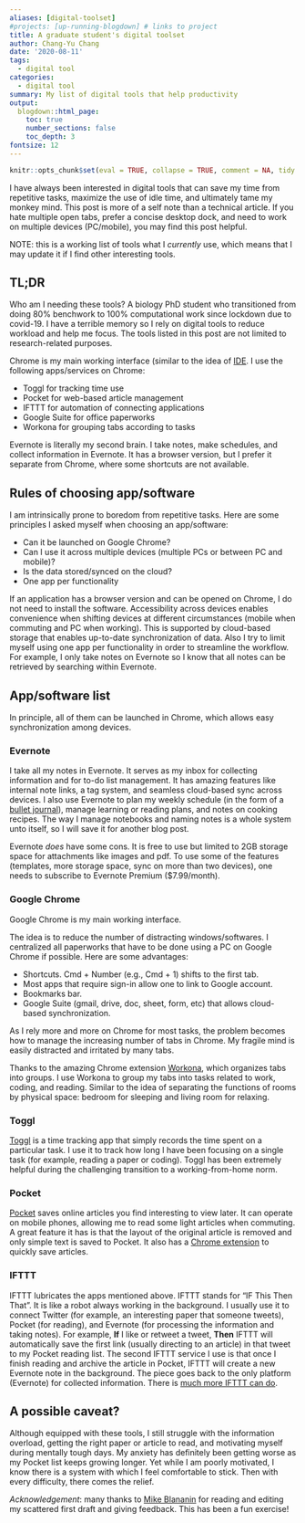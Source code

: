 ```yaml
---
aliases: [digital-toolset]
#projects: [up-running-blogdown] # links to project
title: A graduate student's digital toolset
author: Chang-Yu Chang
date: '2020-08-11'
tags: 
  - digital tool
categories:
  - digital tool
summary: My list of digital tools that help productivity
output:
  blogdown::html_page:
    toc: true
    number_sections: false
    toc_depth: 3
fontsize: 12
---
```


```r
knitr::opts_chunk$set(eval = TRUE, collapse = TRUE, comment = NA, tidy = FALSE)
```

I have always been interested in digital tools that can save my time from repetitive tasks, maximize the use of idle time, and ultimately tame my monkey mind. This post is more of a self note than a technical article. If you hate multiple open tabs, prefer a concise desktop dock, and need to work on multiple devices (PC/mobile), you may find this post helpful. 

NOTE: this is a working list of tools what I *currently* use, which means that I may update it if I find other interesting tools.

## TL;DR

Who am I needing these tools? A biology PhD student who transitioned from doing 80% benchwork to 100% computational work since lockdown due to covid-19. I have a terrible memory so I rely on digital tools to reduce workload and help me focus. The tools listed in this post are not limited to research-related purposes.

Chrome is my main working interface (similar to the idea of [IDE](https://www.wikiwand.com/en/Integrated_development_environment#:~:text=An%20integrated%20development%20environment%20(IDE,automation%20tools%20and%20a%20debugger.) in programming). I use the following apps/services on Chrome:

* Toggl for tracking time use
* Pocket for web-based article management
* IFTTT for automation of connecting applications
* Google Suite for office paperworks
* Workona for grouping tabs according to tasks

Evernote is literally my second brain. I take notes, make schedules, and collect information in Evernote. It has a browser version, but I prefer it separate from Chrome, where some shortcuts are not available.

## Rules of choosing app/software

I am intrinsically prone to boredom from repetitive tasks. Here are some principles I asked myself when choosing an app/software:

* Can it be launched on Google Chrome? 
* Can I use it across multiple devices (multiple PCs or between PC and mobile)? 
* Is the data stored/synced on the cloud?
* One app per functionality 

If an application has a browser version and can be opened on Chrome, I do not need to install the software. Accessibility across devices enables convenience when shifting devices at different circumstances (mobile when commuting and PC when working). This is supported by cloud-based storage that enables up-to-date synchronization of data. Also I try to limit myself using one app per functionality in order to streamline the workflow. For example, I only take notes on Evernote so I know that all notes can be retrieved by searching within Evernote.

## App/software list

In principle, all of them can be launched in Chrome, which allows easy synchronization among devices.

### Evernote

I take all my notes in Evernote. It serves as my inbox for collecting information and for to-do list management. It has amazing features like internal note links, a tag system, and seamless cloud-based sync across devices. I also use Evernote to plan my weekly schedule (in the form of a [bullet journal](https://bulletjournal.com/)), manage learning or reading plans, and notes on cooking recipes. The way I manage notebooks and naming notes is a whole system unto itself, so I will save it for another blog post.

Evernote *does* have some cons. It is free to use but limited to 2GB storage space for attachments like images and pdf. To use some of the features (templates, more storage space, sync on more than two devices), one needs to subscribe to Evernote Premium ($7.99/month). 

### Google Chrome

Google Chrome is my main working interface.

The idea is to reduce the number of distracting windows/softwares. I centralized all paperworks that have to be done using a PC on Google Chrome if possible. Here are some advantages:

* Shortcuts. Cmd + Number (e.g., Cmd + 1) shifts to the first tab.
* Most apps that require sign-in allow one to link to Google account. 
* Bookmarks bar.
* Google Suite (gmail, drive, doc, sheet, form, etc) that allows cloud-based synchronization.

As I rely more and more on Chrome for most tasks, the problem becomes how to manage the increasing number of tabs in Chrome. My fragile mind is easily distracted and irritated by many tabs.

Thanks to the amazing Chrome extension [Workona](https://workona.com/), which organizes tabs into groups. I use Workona to group my tabs into tasks related to work, coding, and reading. Similar to the idea of separating the functions of rooms by physical space: bedroom for sleeping and living room for relaxing. 


### Toggl

[Toggl](https://toggl.com/) is a time tracking app that simply records the time spent on a particular task. I use it to track how long I have been focusing on a single task (for example, reading a paper or coding). Toggl has been extremely helpful during the challenging transition to a working-from-home norm.

### Pocket

[Pocket](https://app.getpocket.com/) saves online articles you find interesting to view later. It can operate on mobile phones, allowing me to read some light articles when commuting. A great feature it has is that the layout of the original article is removed and only simple text is saved to Pocket. It also has a [Chrome extension](https://chrome.google.com/webstore/detail/save-to-pocket/niloccemoadcdkdjlinkgdfekeahmflj) to quickly save articles.

### IFTTT

IFTTT lubricates the apps mentioned above. IFTTT stands for “IF This Then That”. It is like a robot always working in the background. I usually use it to connect Twitter (for example, an interesting paper that someone tweets), Pocket (for reading), and Evernote (for processing the information and taking notes). For example, **If** I like or retweet a tweet, **Then** IFTTT will automatically save the first link (usually directing to an article) in that tweet to my Pocket reading list. The second IFTTT service I use is that once I finish reading and archive the article in Pocket, IFTTT will create a new Evernote note in the background. The piece goes back to the only platform (Evernote) for collected information. There is [much more IFTTT can do](https://ifttt.com/).


## A possible caveat?

Although equipped with these tools, I still struggle with the information overload, getting the right paper or article to read, and motivating myself during mentally tough days. My anxiety has definitely been getting worse as my Pocket list keeps growing longer. Yet while I am poorly motivated, I know there is a system with which I feel comfortable to stick. Then with every difficulty, there comes the relief.


*Acknowledgement*: many thanks to [Mike Blananin](https://mikeblazanin.wordpress.com/) for reading and editing my scattered first draft and giving feedback. This has been a fun exercise! 